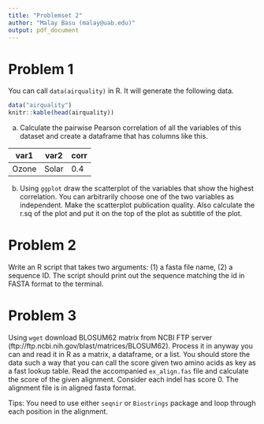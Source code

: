 ```yaml
---
title: "Problemset 2"
author: "Malay Basu (malay@uab.edu)"
output: pdf_document
---
```


# Problem 1
You can call `data(airquality)` in R. It will generate the following data.
```r
data("airquality")
knitr::kable(head(airquality))
```
(a) Calculate the pairwise Pearson correlation of all the variables of this dataset and create a dataframe that has columns like this.

| var1 | var2 | corr|
|------|------|-----|
|Ozone |Solar | 0.4 |

(b) Using `ggplot` draw the scatterplot of the variables that show the highest correlation. You can arbitrarily choose one of the two variables as independent. Make the scatterplot publication quality. Also calculate the r.sq of the plot and put it on the top of the plot as subtitle of the plot. 

# Problem 2
Write an R script that takes two arguments: (1) a fasta file name, (2) a sequence ID. The script should print out the sequence matching the id in FASTA format to the terminal.

# Problem 3

Using `wget` download BLOSUM62 matrix from NCBI FTP server (ftp://ftp.ncbi.nih.gov/blast/matrices/BLOSUM62). Process it in anyway you can and read it in R as a matrix, a dataframe, or a list. You should store the data such a way that you can call the score given two amino acids as key as a fast lookup table. Read the accompanied `ex_align.fas` file and calculate the score of the given alignment. Consider each indel has score 0. The alignment file is in aligned fasta format.

Tips: You need to use either `seqnir` or `Biostrings` package and loop through each position in the alignment. 

